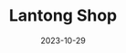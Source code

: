 ---
title: Lantong Shop
description: A website for Lantong Shop to post and manage their products
url: https://lantongshop.com
source: https://github.com/Ltwoz/lantongshop
date: "2023-10-29"
screenshot: https://raw.githubusercontent.com/Ltwoz/cantype/master/screenshot.png
---